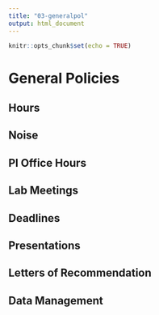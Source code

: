---
title: "03-generalpol"
output: html_document
---

```{r setup, include=FALSE}
knitr::opts_chunk$set(echo = TRUE)
```

# General Policies

## Hours

## Noise

## PI Office Hours

## Lab Meetings

## Deadlines

## Presentations

## Letters of Recommendation

## Data Management
